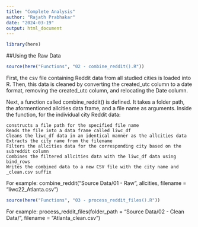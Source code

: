 ```yaml
---
title: "Complete Analysis"
author: "Rajath Prabhakar"
date: "2024-03-19"
output: html_document
---
```


```r
library(here)
```


##Using the Raw Data

```r
source(here("Functions", "02 - combine_reddit().R"))
```
First, the csv file containing Reddit data from all studied cities is loaded into R. Then, this data is cleaned by converting the created_utc column to a date format, removing the created_utc column, and relocating the Date column.

Next, a function called combine_reddit() is defined. It takes a folder path, the aformentioned allcities data frame, and a file name as arguments. Inside the function, for the individual city Reddit data:

    constructs a file path for the specified file name
    Reads the file into a data frame called liwc_df
    Cleans the liwc_df data in an identical manner as the allcities data
    Extracts the city name from the filename
    Filters the allcities data for the corresponding city based on the subreddit column
    Combines the filtered allcities data with the liwc_df data using bind_rows
    Writes the combined data to a new CSV file with the city name and _clean.csv suffix

For example:
combine_reddit("Source Data/01 - Raw", allcities, filename = "liwc22_Atlanta.csv")

```r
source(here("Functions", "03 - process_reddit_files().R"))
```

For example:
process_reddit_files(folder_path = "Source Data/02 - Clean Data/", filename = "Atlanta_clean.csv")

